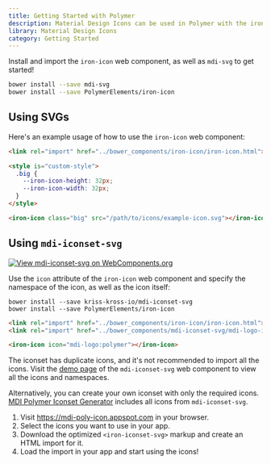 ```yaml
---
title: Getting Started with Polymer
description: Material Design Icons can be used in Polymer with the iron-icon web component.
library: Material Design Icons
category: Getting Started
---
```


Install and import the `iron-icon` web component, as well as `mdi-svg` to get started!

```bash
bower install --save mdi-svg
bower install --save PolymerElements/iron-icon
```

## Using SVGs

Here's an example usage of how to use the `iron-icon` web component:

```html
<link rel="import" href="../bower_components/iron-icon/iron-icon.html">

<style is="custom-style">
  .big {
    --iron-icon-height: 32px;
    --iron-icon-width: 32px;
  }
</style>

<iron-icon class="big" src="/path/to/icons/example-icon.svg"></iron-icon>
```

## Using `mdi-iconset-svg`

[![View `mdi-iconset-svg` on WebComponents.org](https://img.shields.io/badge/webcomponents.org-mdi--iconset--svg-blue.svg)](https://www.webcomponents.org/element/kriss-kross-io/mdi-iconset-svg "View the web component at webcomponents.org")

Use the `icon` attribute of the `iron-icon` web component and specify the namespace of the icon, as well as the icon itself:

```
bower install --save kriss-kross-io/mdi-iconset-svg
bower install --save PolymerElements/iron-icon
```

```html
<link rel="import" href="../bower_components/iron-icon/iron-icon.html">
<link rel="import" href="../bower_components/mdi-iconset-svg/mdi-logo-iconset-svg.html">

<iron-icon icon="mdi-logo:polymer"></iron-icon>
```

The iconset has duplicate icons, and it's not recommended to import all the icons.
Visit the [demo page](https://www.webcomponents.org/element/kriss-kross-io/mdi-iconset-svg/demo/demo/index.html) of the `mdi-iconset-svg` web component to view all the icons and namespaces.

Alternatively, you can create your own iconset with only the required icons. [MDI Polymer Iconset Generator](https://mdi-poly-icon.appspot.com/) includes all icons from `mdi-iconset-svg`.

1. Visit <https://mdi-poly-icon.appspot.com> in your browser.
2. Select the icons you want to use in your app.
3. Download the optimized `<iron-iconset-svg>` markup and create an HTML import for it.
4. Load the import in your app and start using the icons!
